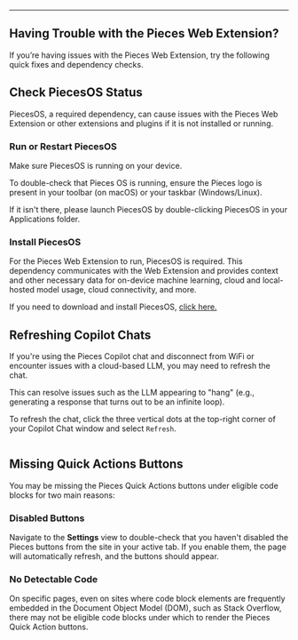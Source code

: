 ***

## Having Trouble with the Pieces Web Extension?

If you’re having issues with the Pieces Web Extension, try the following quick fixes and dependency checks.

<on-device-storage />

## Check PiecesOS Status

PiecesOS, a required dependency, can cause issues with the Pieces Web Extension or other extensions and plugins if it is not installed or running.

### Run or Restart PiecesOS

Make sure PiecesOS is running on your device.

To double-check that Pieces OS is running, ensure the Pieces logo is present in your toolbar (on macOS) or your taskbar (Windows/Linux).

If it isn't there, please launch PiecesOS by double-clicking PiecesOS in your Applications folder.

### Install PiecesOS

For the Pieces Web Extension to run, PiecesOS is required. This dependency communicates with the Web Extension and provides context and other necessary data for on-device machine learning, cloud and local-hosted model usage, cloud connectivity, and more.

If you need to download and install PiecesOS, [click here.](https://docs.pieces.app/products/core-dependencies/pieces-os/manual-installation)

## Refreshing Copilot Chats

If you're using the Pieces Copilot chat and disconnect from WiFi or encounter issues with a cloud-based LLM, you may need to refresh the chat.

This can resolve issues such as the LLM appearing to "hang" (e.g., generating a response that turns out to be an infinite loop).

To refresh the chat, click the three vertical dots at the top-right corner of your Copilot Chat window and select `Refresh`.

<Image src="https://storage.googleapis.com/hashnode_product_documentation_assets/web_extension/troubleshooting/hovering_refresh.png" alt="" align="center" fullwidth="true" />

## Missing Quick Actions Buttons

You may be missing the Pieces Quick Actions buttons under eligible code blocks for two main reasons:

### Disabled Buttons

Navigate to the **Settings** view to double-check that you haven't disabled the Pieces buttons from the site in your active tab. If you enable them, the page will automatically refresh, and the buttons should appear.

### No Detectable Code

On specific pages, even on sites where code block elements are frequently embedded in the Document Object Model (DOM), such as Stack Overflow, there may not be eligible code blocks under which to render the Pieces Quick Action buttons.
